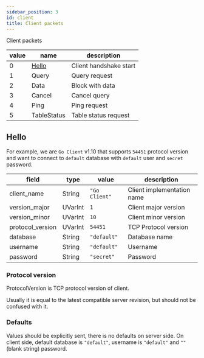 ```yaml
---
sidebar_position: 3
id: client
title: Client packets
---
```


Client packets

| value | name             | description            |
|-------|------------------|------------------------|
| 0     | [Hello](##Hello) | Client handshake start |
| 1     | Query            | Query request          |
| 2     | Data             | Block with data        |
| 3     | Cancel           | Cancel query           |
| 4     | Ping             | Ping request           |
| 5     | TableStatus      | Table status request   |

## Hello

For example, we are `Go Client` v1.10 that supports `54451` protocol version and
want to connect to `default` database with `default` user and `secret` password.

| field            | type    | value         | description                |
|------------------|---------|---------------|----------------------------|
| client_name      | String  | `"Go Client"` | Client implementation name |
| version_major    | UVarInt | `1`           | Client major version       |
| version_minor    | UVarInt | `10`          | Client minor version       |
| protocol_version | UVarInt | `54451`       | TCP Protocol version       |
| database         | String  | `"default"`   | Database name              |
| username         | String  | `"default"`   | Username                   |
| password         | String  | `"secret"`    | Password                   |

### Protocol version

ProtocolVersion is TCP protocol version of client.

Usually it is equal to the latest compatible server revision, but
should not be confused with it.

### Defaults

Values should be explicitly sent, there is no defaults on server side.
On client side, default database is `"default"`, username is `"default"` and `""` (blank string)
password.